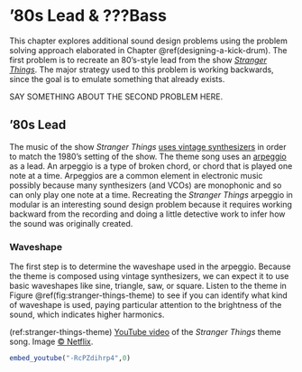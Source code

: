 # '80s Lead & ???Bass

This chapter explores additional sound design problems using the problem solving approach elaborated in Chapter \@ref(designing-a-kick-drum).
The first problem is to recreate an 80's-style lead from the show [*Stranger Things*](https://en.wikipedia.org/wiki/Stranger_Things).
The major strategy used to this problem is working backwards, since the goal is to emulate something that already exists.

SAY SOMETHING ABOUT THE SECOND PROBLEM HERE.

## '80s Lead

The music of the show *Stranger Things* [uses vintage synthesizers](https://www.synthhistory.com/post/interview-with-kyle-dixon-michael-stein) in order to match the 1980's setting of the show.
The theme song uses an [arpeggio](https://en.wikipedia.org/wiki/Arpeggio) as a lead.
An arpeggio is a type of broken chord, or chord that is played one note at a time.
Arpeggios are a common element in electronic music possibly because many synthesizers (and VCOs) are monophonic and so can only play one note at a time.
<!-- The *Stranger Things* theme arpeggio plays up and down over a broken C major 7th chord: low C, E, G, B, C, B, G, E and then repeats throughout the theme. -->
Recreating the *Stranger Things* arpeggio in modular is an interesting sound design problem because it requires working backward from the recording and doing a little detective work to infer how the sound was originally created.

### Waveshape

The first step is to determine the waveshape used in the arpeggio.
Because the theme is composed using vintage synthesizers, we can expect it to use basic waveshapes like sine, triangle, saw, or square.
Listen to the theme in Figure \@ref(fig:stranger-things-theme) to see if you can identify what kind of waveshape is used, paying particular attention to the brightness of the sound, which indicates higher harmonics.

(ref:stranger-things-theme) [YouTube video](https://youtu.be/-RcPZdihrp4) of the *Stranger Things* theme song. Image [© Netflix](https://www.youtube.com/c/strangerthings).

```r
embed_youtube("-RcPZdihrp4",0)
```



<!-- Remaining plan -->

<!-- Sound design ideas -->

<!-- Cymbal PUSH UNTIL AFTER RING MOD -->
<!-- Video game lead -->
<!-- 80’s music bass -->

<!-- Maybe use these? -->
<!-- keyboard filter tracking or notes would disappear; filtering sine wave example -->
<!-- pinging: sending a gate/trigger to a near-oscillating filter; use AR on filter's freq -->
<!-- Growl: Low frequency sine wave modulation of the filter cut-off frequency -->
<!-- wah wah is LFO on LPF cutoff freq -->



<!-- Complex modules and Compositions		 -->
<!-- 	Controllers	 -->
<!-- 		Clock, sequencing, arpggiators -->
<!-- 		Euclidean rhythms -->
<!-- 		Probability -->
<!-- 	Generators	 -->
<!-- 		PWM -->
<!-- 		FM/AM -->
<!-- 		Ring modulation -->
<!-- audio rate modulation into resonant filter? -->
<!-- 		Vocoders -->
<!-- 		Random sampling -->
<!-- 	Modifiers	 -->
<!-- 		~~LFO~~ -->
<!-- 		Sample and hold -->
<!-- 		Slew -->
<!-- 		Wave-folding -->
<!-- 		Attenuators, inverters, and attenuverters -->
<!-- 		Quantizers -->
<!-- 		Switches -->
<!-- 		Logic -->


<!-- Actual -->
<!--     4 Basic Modeling Concepts -->
<!--     4.1 Modules are the model elements -->
<!--     4.2 Signals are how the model elements interact -->
<!--     4.3 Signals are interpreted by modules -->
<!--     4.4 Pulling it all together -->
<!--         4.4.1 Drone -->
<!--         4.4.2 Using an oscilloscope -->
<!--         4.4.3 Controlling pitch -->
<!--         4.4.4 Controlling note duration (on/off volume) -->
<!--         4.4.5 Controlling note dynamics (volume during note) -->
<!--     4.5 Moving forward -->

<!-- 5 Controllers -->
<!-- 5.1 Clocks -->

<!--     5.1.1 Clock under a scope -->
<!--     5.1.2 Clock as a generator -->

<!-- 5.2 Sequencers -->

<!--     5.2.1 Clocks as sequencers -->
<!--     5.2.2 Trigger sequencers -->
<!--     5.2.3 Control voltage sequencers -->


<!--     6 Generators -->
<!--     6.1 Chords -->
<!--     6.2 Chorus -->
<!--     6.3 Low frequency oscillators & uses -->
<!--         6.3.1 Pulse width modulation -->
<!--         6.3.2 Vibrato -->
<!--         6.3.3 Tremolo -->
<!--     6.4 Synchronization -->
<!--     6.5 Noise -->
<!--     6.6 Samplers -->

<!-- 7 Modifiers -->
<!-- 7.1 Effects -->
<!--     7.1.1 Delays -->
<!--     7.1.2 Reverb -->
<!--     7.1.3 Chorus -->
<!--     7.1.4 Flanger -->
<!--     7.1.5 Phaser -->
<!-- 7.2 Voltage controlled filters -->
<!--     7.2.1 Filters are imperfect -->
<!--     7.2.2 Filters change frequency and phase -->
<!--     7.2.3 Combining filters -->
<!--     7.2.4 Resonance -->


<!-- 8 Designing a Kick Drum -->
<!-- 8.1 Problem solving for sound synthesis -->
<!--     8.1.1 Understand the problem -->
<!--     8.1.2 Devise a plan -->
<!--     8.1.3 Carry out the plan (and replanning) -->
<!--     8.1.4 Evaluate the solution -->
<!-- 8.2 Reviewing previous kick drum patches -->
<!--     8.2.1 Sine with envelope -->
<!--     8.2.2 Sine with an envelope plus noise burst -->
<!-- 8.3 Alternative approaches -->
<!--     8.3.1 Improving our understanding of the problem -->
<!--     8.3.2 Devising new plans -->
<!--     8.3.3 Working backwards -->




